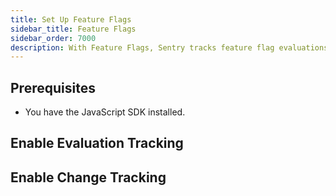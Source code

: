 ```yaml
---
title: Set Up Feature Flags
sidebar_title: Feature Flags
sidebar_order: 7000
description: With Feature Flags, Sentry tracks feature flag evaluations in your application, keeps an audit log of feature flag changes, and reports any suspicious updates that may have caused an error.
---
```


## Prerequisites

- You have the <PlatformLink to="/">JavaScript SDK installed</PlatformLink>.

## Enable Evaluation Tracking

<PlatformContent includePath="feature-flags/evaluation-tracking-index" />

## Enable Change Tracking

<PlatformContent includePath="feature-flags/change-tracking-index" />
